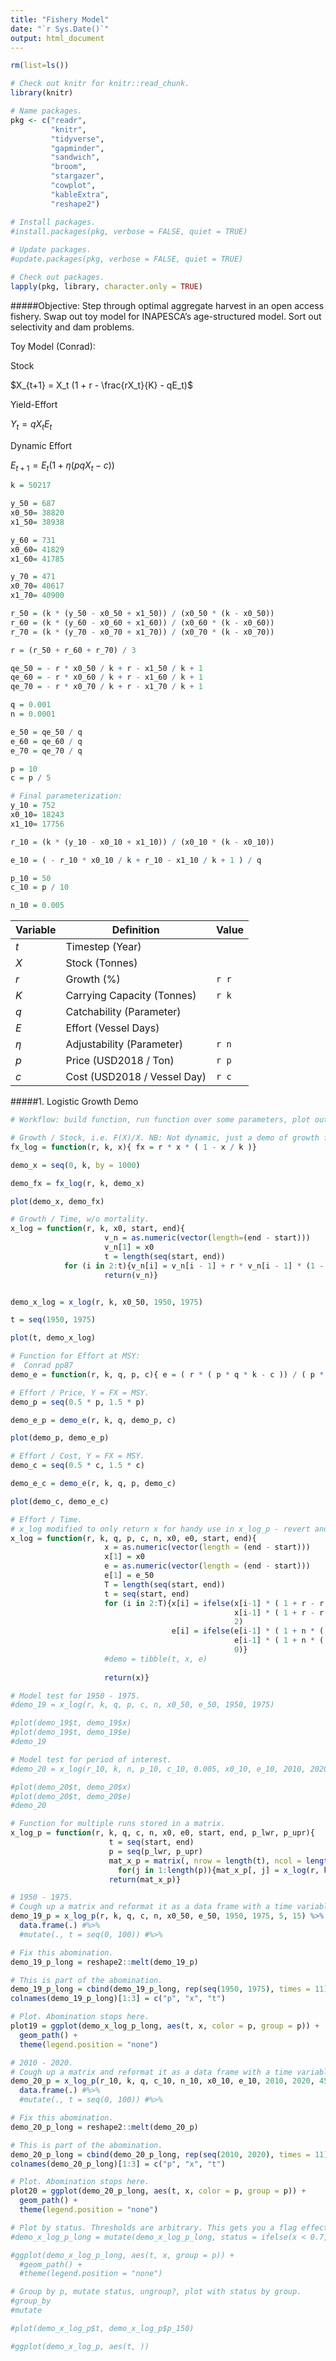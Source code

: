 ```yaml
---
title: "Fishery Model"
date: "`r Sys.Date()`"
output: html_document
---
```


```r

rm(list=ls())

# Check out knitr for knitr::read_chunk.
library(knitr)

# Name packages.
pkg <- c("readr",
         "knitr",
         "tidyverse",
         "gapminder",
         "sandwich",
         "broom",
         "stargazer",
         "cowplot",
         "kableExtra",
         "reshape2")

# Install packages.
#install.packages(pkg, verbose = FALSE, quiet = TRUE)
  
# Update packages.
#update.packages(pkg, verbose = FALSE, quiet = TRUE)

# Check out packages.
lapply(pkg, library, character.only = TRUE)

```

#####Objective: Step through optimal aggregate harvest in an open access fishery.
Swap out toy model for INAPESCA's age-structured model. Sort out selectivity and dam problems.

Toy Model (Conrad):

Stock

$X_{t+1} = X_t (1 + r - \frac{rX_t}{K} - qE_t)$

Yield-Effort

$Y_t = q X_t E_t$

Dynamic Effort

$E_{t+1} =  E_t ( 1 + \eta (p q X_t - c ))$

```r

k = 50217

y_50 = 687
x0_50= 38820
x1_50= 38938

y_60 = 731
x0_60= 41829
x1_60= 41785

y_70 = 471
x0_70= 40617
x1_70= 40900

r_50 = (k * (y_50 - x0_50 + x1_50)) / (x0_50 * (k - x0_50))
r_60 = (k * (y_60 - x0_60 + x1_60)) / (x0_60 * (k - x0_60))
r_70 = (k * (y_70 - x0_70 + x1_70)) / (x0_70 * (k - x0_70))

r = (r_50 + r_60 + r_70) / 3

qe_50 = - r * x0_50 / k + r - x1_50 / k + 1
qe_60 = - r * x0_60 / k + r - x1_60 / k + 1
qe_70 = - r * x0_70 / k + r - x1_70 / k + 1

q = 0.001
n = 0.0001

e_50 = qe_50 / q
e_60 = qe_60 / q
e_70 = qe_70 / q

p = 10
c = p / 5

# Final parameterization:
y_10 = 752
x0_10= 18243
x1_10= 17756

r_10 = (k * (y_10 - x0_10 + x1_10)) / (x0_10 * (k - x0_10))

e_10 = ( - r_10 * x0_10 / k + r_10 - x1_10 / k + 1 ) / q

p_10 = 50
c_10 = p / 10

n_10 = 0.005

```

Variable  | Definition                  | Value
--------- | --------------------------- | ----------------------
*t*       | Timestep (Year)             |
*X*       | Stock (Tonnes)              |
*r*       | Growth (%)                  | `r r`
*K*       | Carrying Capacity (Tonnes)  | `r k`
*q*       | Catchability (Parameter)    | 
*E*       | Effort (Vessel Days)        |
$\eta$    | Adjustability (Parameter)   | `r n`
*p*       | Price (USD2018 / Ton)       | `r p`
*c*       | Cost (USD2018 / Vessel Day) | `r c`

#####1. Logistic Growth Demo

```r

# Workflow: build function, run function over some parameters, plot output.

# Growth / Stock, i.e. F(X)/X. NB: Not dynamic, just a demo of growth from different stocks.
fx_log = function(r, k, x){ fx = r * x * ( 1 - x / k )}

demo_x = seq(0, k, by = 1000)

demo_fx = fx_log(r, k, demo_x)

plot(demo_x, demo_fx)

# Growth / Time, w/o mortality.
x_log = function(r, k, x0, start, end){
                     v_n = as.numeric(vector(length=(end - start)))
                     v_n[1] = x0
                     t = length(seq(start, end))
            for (i in 2:t){v_n[i] = v_n[i - 1] + r * v_n[i - 1] * (1 - v_n[i - 1] / k)}
                     return(v_n)}


demo_x_log = x_log(r, k, x0_50, 1950, 1975)

t = seq(1950, 1975)

plot(t, demo_x_log)

```

```r

# Function for Effort at MSY:
#  Conrad pp87
demo_e = function(r, k, q, p, c){ e = ( r * ( p * q * k - c )) / ( p * q ^ 2 * k)}

# Effort / Price, Y = FX = MSY.
demo_p = seq(0.5 * p, 1.5 * p)

demo_e_p = demo_e(r, k, q, demo_p, c)

plot(demo_p, demo_e_p)

# Effort / Cost, Y = FX = MSY.
demo_c = seq(0.5 * c, 1.5 * c)

demo_e_c = demo_e(r, k, q, p, demo_c)

plot(demo_c, demo_e_c)

``` 

``` r
# Effort / Time.
# x_log modified to only return x for handy use in x_log_p - revert and make fresh function for x_log_p.
x_log = function(r, k, q, p, c, n, x0, e0, start, end){
                     x = as.numeric(vector(length = (end - start)))
                     x[1] = x0
                     e = as.numeric(vector(length = (end - start)))
                     e[1] = e_50
                     T = length(seq(start, end))
                     t = seq(start, end)
                     for (i in 2:T){x[i] = ifelse(x[i-1] * ( 1 + r - r * x[i-1] / k - q * e[i-1]) > 2,
                                                  x[i-1] * ( 1 + r - r * x[i-1] / k - q * e[i-1]),
                                                  2)
                                    e[i] = ifelse(e[i-1] * ( 1 + n * ( p * q * x[i-1] - c)) > 0,
                                                  e[i-1] * ( 1 + n * ( p * q * x[i-1] - c)),
                                                  0)}
                     #demo = tibble(t, x, e)
                     
                     return(x)}

# Model test for 1950 - 1975.
#demo_19 = x_log(r, k, q, p, c, n, x0_50, e_50, 1950, 1975)

#plot(demo_19$t, demo_19$x)
#plot(demo_19$t, demo_19$e)
#demo_19

# Model test for period of interest.
#demo_20 = x_log(r_10, k, n, p_10, c_10, 0.005, x0_10, e_10, 2010, 2020)

#plot(demo_20$t, demo_20$x)
#plot(demo_20$t, demo_20$e)
#demo_20

# Function for multiple runs stored in a matrix.
x_log_p = function(r, k, q, c, n, x0, e0, start, end, p_lwr, p_upr){
                      t = seq(start, end)
                      p = seq(p_lwr, p_upr)
                      mat_x_p = matrix(, nrow = length(t), ncol = length(p), dimnames = list(NULL, (paste("p_", p, sep = ""))))
                        for(j in 1:length(p)){mat_x_p[, j] = x_log(r, k, q, p_lwr + j, c, n, x0, e0, start, end)}
                      return(mat_x_p)}

# 1950 - 1975.
# Cough up a matrix and reformat it as a data frame with a time variable.
demo_19_p = x_log_p(r, k, q, c, n, x0_50, e_50, 1950, 1975, 5, 15) %>% 
  data.frame(.) #%>% 
  #mutate(., t = seq(0, 100)) #%>% 

# Fix this abomination.
demo_19_p_long = reshape2::melt(demo_19_p)

# This is part of the abomination.
demo_19_p_long = cbind(demo_19_p_long, rep(seq(1950, 1975), times = 11))
colnames(demo_19_p_long)[1:3] = c("p", "x", "t")

# Plot. Abomination stops here.
plot19 = ggplot(demo_x_log_p_long, aes(t, x, color = p, group = p)) + 
  geom_path() +
  theme(legend.position = "none")

# 2010 - 2020.
# Cough up a matrix and reformat it as a data frame with a time variable.
demo_20_p = x_log_p(r_10, k, q, c_10, n_10, x0_10, e_10, 2010, 2020, 45, 55) %>% 
  data.frame(.) #%>% 
  #mutate(., t = seq(0, 100)) #%>% 

# Fix this abomination.
demo_20_p_long = reshape2::melt(demo_20_p)

# This is part of the abomination.
demo_20_p_long = cbind(demo_20_p_long, rep(seq(2010, 2020), times = 11))
colnames(demo_20_p_long)[1:3] = c("p", "x", "t")

# Plot. Abomination stops here.
plot20 = ggplot(demo_20_p_long, aes(t, x, color = p, group = p)) + 
  geom_path() +
  theme(legend.position = "none")

# Plot by status. Thresholds are arbitrary. This gets you a flag effect, but not a path-dependency illustration.
#demo_x_log_p_long = mutate(demo_x_log_p_long, status = ifelse(x < 0.7, "bad", ifelse(x < 0.8, "meh", "good")))

#ggplot(demo_x_log_p_long, aes(t, x, group = p)) + 
  #geom_path() +
  #theme(legend.position = "none")

# Group by p, mutate status, ungroup?, plot with status by group.
#group_by
#mutate

#plot(demo_x_log_p$t, demo_x_log_p$p_150)

#ggplot(demo_x_log_p, aes(t, ))

```